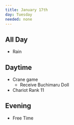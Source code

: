 ```yaml
---
title: January 17th
day: Tuesday
needed: none
---
```


## All Day
- Rain

## Daytime
- Crane game
    - Receive Buchimaru Doll
- Chariot Rank 11

## Evening
- Free Time
